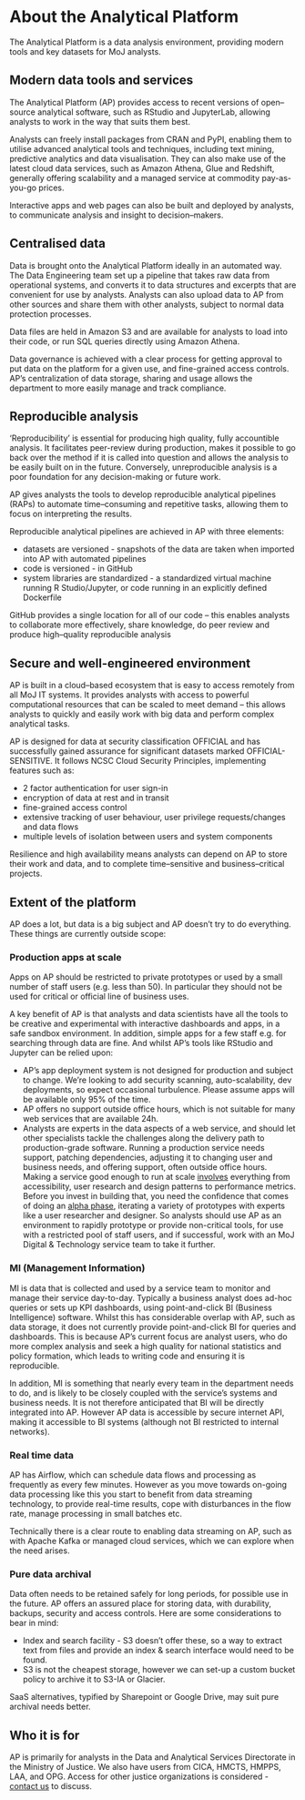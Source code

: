 # About the Analytical Platform

The Analytical Platform is a data analysis environment, providing modern tools and key datasets for MoJ analysts.

## Modern data tools and services

The Analytical Platform (AP) provides access to recent versions of open–source analytical software, such as RStudio and JupyterLab, allowing analysts to work in the way that suits them best.

Analysts can freely install packages from CRAN and PyPI, enabling them to utilise advanced analytical tools and techniques, including text mining, predictive analytics and data visualisation. They can also make use of the latest cloud data services, such as Amazon Athena, Glue and Redshift, generally offering scalability and a managed service at commodity pay-as-you-go prices.

Interactive apps and web pages can also be built and deployed by analysts, to communicate analysis and insight to decision–makers.

## Centralised data

Data is brought onto the Analytical Platform ideally in an automated way. The Data Engineering team set up a pipeline that takes raw data from operational systems, and converts it to data structures and excerpts that are convenient for use by analysts. Analysts can also upload data to AP from other sources and share them with other analysts, subject to normal data protection processes.

Data files are held in Amazon S3 and are available for analysts to load into their code, or run SQL queries directly using Amazon Athena.

Data governance is achieved with a clear process for getting approval to put data on the platform for a given use, and fine-grained access controls. AP's centralization of data storage, sharing and usage allows the department to more easily manage and track compliance.

## Reproducible analysis

'Reproducibility' is essential for producing high quality, fully accountible analysis. It facilitates peer-review during production, makes it possible to go back over the method if it is called into question and allows the analysis to be easily built on in the future. Conversely, unreproducible analysis is a poor foundation for any decision-making or future work.

AP gives analysts the tools to develop reproducible analytical pipelines (RAPs) to automate time–consuming and repetitive tasks, allowing them to focus on interpreting the results.

Reproducible analytical pipelines are achieved in AP with three elements:

* datasets are versioned - snapshots of the data are taken when imported into AP with automated pipelines
* code is versioned - in GitHub
* system libraries are standardized - a standardized virtual machine running R Studio/Jupyter, or code running in an explicitly defined Dockerfile

GitHub provides a single location for all of our code -- this enables analysts to collaborate more effectively, share knowledge, do peer review and produce high–quality reproducible analysis

## Secure and well-engineered environment

AP is built in a cloud–based ecosystem that is easy to access remotely from all MoJ IT systems. It provides analysts with access to powerful computational resources that can be scaled to meet demand -- this allows analysts to quickly and easily work with big data and perform complex analytical tasks.

AP is designed for data at security classification OFFICIAL and has successfully gained assurance for significant datasets marked OFFICIAL-SENSITIVE. It follows NCSC Cloud Security Principles, implementing features such as:

* 2 factor authentication for user sign-in
* encryption of data at rest and in transit
* fine-grained access control
* extensive tracking of user behaviour, user privilege requests/changes and data flows
* multiple levels of isolation between users and system components
  
Resilience and high availability means analysts can depend on AP to store their work and data, and to complete time–sensitive and business–critical projects.

## Extent of the platform

AP does a lot, but data is a big subject and AP doesn't try to do everything. These things are currently outside scope:

### Production apps at scale

Apps on AP should be restricted to private prototypes or used by a small number of staff users (e.g. less than 50). In particular they should not be used for critical or official line of business uses.

A key benefit of AP is that analysts and data scientists have all the tools to be creative and experimental with interactive dashboards and apps, in a safe sandbox environment. In addition, simple apps for a few staff e.g. for searching through data are fine. And whilst AP's tools like RStudio and Jupyter can be relied upon:

* AP's app deployment system is not designed for production and subject to change. We're looking to add security scanning, auto-scalability, dev deployments, so expect occasional turbulence. Please assume apps will be available only 95% of the time.
* AP offers no support outside office hours, which is not suitable for many web services that are available 24h.
* Analysts are experts in the data aspects of a web service, and should let other specialists tackle the challenges along the delivery path to production-grade software. Running a production service needs support, patching dependencies, adjusting it to changing user and business needs, and offering support, often outside office hours. Making a service good enough to run at scale [involves](https://www.gov.uk/service-manual/agile-delivery/how-the-beta-phase-works) everything from accessibility, user research and design patterns to performance metrics. Before you invest in building that, you need the confidence that comes of doing an [alpha phase](https://www.gov.uk/service-manual/agile-delivery/how-the-alpha-phase-works), iterating a variety of prototypes with experts like a user researcher and designer. So analysts should use AP as an environment to rapidly prototype or provide non-critical tools, for use with a restricted pool of staff users, and if successful, work with an MoJ Digital & Technology service team to take it further.

### MI (Management Information)

MI is data that is collected and used by a service team to monitor and manage their service day-to-day. Typically a business analyst does ad-hoc queries or sets up KPI dashboards, using point-and-click BI (Business Intelligence) software. Whilst this has considerable overlap with AP, such as data storage, it does not currently provide point-and-click BI for queries and dashboards. This is because AP's current focus are analyst users, who do more complex analysis and seek a high quality for national statistics and policy formation, which leads to writing code and ensuring it is reproducible.

In addition, MI is something that nearly every team in the department needs to do, and is likely to be closely coupled with the service's systems and business needs. It is not therefore anticipated that BI will be directly integrated into AP. However AP data is accessible by secure internet API, making it accessible to BI systems (although not BI restricted to internal networks).

### Real time data

AP has Airflow, which can schedule data flows and processing as frequently as every few minutes. However as you move towards on-going data processing like this you start to benefit from data streaming technology, to provide real-time results, cope with disturbances in the flow rate, manage processing in small batches etc. 

Technically there is a clear route to enabling data streaming on AP, such as with Apache Kafka or managed cloud services, which we can explore when the need arises.

### Pure data archival

Data often needs to be retained safely for long periods, for possible use in the future. AP offers an assured place for storing data, with durability, backups, security and access controls. Here are some considerations to bear in mind:

* Index and search facility - S3 doesn't offer these, so a way to extract text from files and provide an index & search interface would need to be found.
* S3 is not the cheapest storage, however we can set-up a custom bucket policy to archive it to S3-IA or Glacier.

SaaS alternatives, typified by Sharepoint or Google Drive, may suit pure archival needs better.

## Who it is for

AP is primarily for analysts in the Data and Analytical Services Directorate in the Ministry of Justice. We also have users from CICA, HMCTS, HMPPS, LAA, and OPG. Access for other justice organizations is considered - [contact us](mailto:analytical_platform@digital.justice.gov.uk) to discuss.
